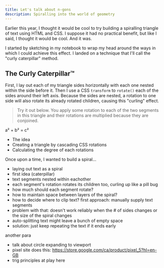 ```yaml
---
title: Let's talk about n-gons
description: Spiralling into the world of geometry
---
```


Earlier this year, I thought it would be cool to try building a spiralling triangle of text using HTML and CSS. I suppose it had no practical benefit, but like I said, I thought it would be cool. And it was.

I started by sketching in my notebook to wrap my head around the ways in which I could achieve this effect. I landed on a technique that I'll call the "curly caterpillar" method.

## The Curly Caterpillar™

First, I lay out each of my triangle sides horizontally with each one nested within the side before it. Then I use a CSS `transform` to `rotate()` each of the sides around their left axis. Because the sides are nested, a rotation to one side will also rotate its already rotated children, causing this "curling" effect.

> Try it out below. You apply some rotation to each of the two segments in this triangle and their rotations are multiplied because they are conjoined.


<CaterpillarDemo />

a² + b² = c²

- The idea
- Creating a triangle by cascading CSS rotations
- Calculating the degree of each rotations

Once upon a time, I wanted to build a spiral...

- laying out text as a spiral
- first idea (caterpillar)
- text segments nested within eachother
- each segment's rotation rotates its children too, curling up like a pill bug
- how much should each segment rotate?
- how to maintain space between layers of the spiral?
- how to decide where to clip text? first approach: manually supply text segments
- problem with that: doesn't work reliably when the # of sides changes or the size of the spiral changes
- auto-splitting text might leave a bunch of empty space
- solution: just keep repeating the text if it ends early

another para

- talk about circle expanding to viewport
- pixel site does this: https://store.google.com/ca/product/pixel_5?hl=en-GB
- trig principles at play here
